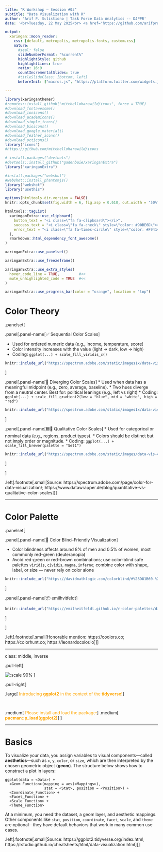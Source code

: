 ```yaml
---
title: "R Workshop – Session #03"
subtitle: "Data Visualization with R"
author: 'Arif P. Sulistiono | Task Force Data Analytics -- DJPPR'
date: '<br>Tuesday, 22 May 2025<br> <a href="https://github.com/arifpras/tfda-djppr/tree/main"> <i class="fa-brands fa-github"></i> tfda.djppr </a>'

output:
  xaringan::moon_reader:
    css: [default, metropolis, metropolis-fonts, custom.css]
    nature:
      #seal: false
      slideNumberFormat: "%current%"
      highlightStyle: github
      highlightLines: true
      ratio: 16:9
      countIncrementalSlides: true
      #titleSlideClass: [bottom, left]
      beforeInit: ["macros.js", "https://platform.twitter.com/widgets.js"]

---
```


```r
library(xaringanthemer)
#remotes::install_github("mitchelloharawild/icons", force = TRUE)
#download_fontawesome()
#download_ionicons()
#download_academicons()
#download_simple_icons()
#download_bioicons()
#download_google_material()
#download_feather_icons()
#download_octicons()
library("icons")
#https://github.com/mitchelloharawild/icons

# install.packages("devtools")
#devtools::install_github("gadenbuie/xaringanExtra")
library("xaringanExtra")

#install.packages("webshot")
#webshot::install_phantomjs()
library("webshot")
library("usethis")
```

```r
options(htmltools.dir.version = FALSE)
knitr::opts_chunk$set(fig.width = 6, fig.asp = 0.618, out.width = "50%", fig.align = "center", fig.retina = 3, warning = FALSE, message = FALSE)
```

```r
htmltools::tagList(
  xaringanExtra::use_clipboard(
    button_text = "<i class=\"fa fa-clipboard\"></i>",
    success_text = "<i class=\"fa fa-check\" style=\"color: #90BE6D\"></i>",
    error_text = "<i class=\"fa fa-times-circle\" style=\"color: #F94144\"></i>"
  ),
  rmarkdown::html_dependency_font_awesome()
)
```

```r
xaringanExtra::use_panelset()
```

```r
xaringanExtra::use_freezeframe()
```

```r
xaringanExtra::use_extra_styles(
  hover_code_line = TRUE,         #<<
  mute_unhighlighted_code = TRUE  #<<
)
```

```r
xaringanExtra::use_progress_bar(color = "orange", location = "top")
```

# Color Theory

.panelset[

.panel[.panel-name[✅ Sequential Color Scales]

* Used for ordered numeric data (e.g., income, temperature, score)  
* Color intensity increases with the value (light → dark, low → high)  
* Coding: `ggplot(...) + scale_fill_viridis_c()`

```r
knitr::include_url("https://spectrum.adobe.com/static/images1x/data-vis-color_options_sequential_desktop@2x_1649353411210.png", height = "300px")

```
]

.panel[.panel-name[🔁 Diverging Color Scales]
* Used when data has a meaningful midpoint (e.g., zero, average, baseline).
* Two hues diverge from a neutral center. Best for: political leanings (e.g., left vs right)
* Coding: `ggplot(...) + scale_fill_gradient2(low = "blue", mid = "white", high = "red")`

```r
knitr::include_url("https://spectrum.adobe.com/static/images1x/data-vis-color_options_diverging_desktop@2x_1649353411310.png", height = "300px")

```
]

.panel[.panel-name[🟦🔴 Qualitative Color Scales]
* Used for categorical or nominal data (e.g., regions, product types).
* Colors should be distinct but not imply order or magnitude.
* Coding: `ggplot(...) + scale_fill_brewer(palette = "Set1")`

```r
knitr::include_url("https://spectrum.adobe.com/static/images/data-vis-color_options_categorical_desktop@2x_1649353411121.png", height = "300px")

```
]

]

.left[.footnote[.small[Source: https://spectrum.adobe.com/page/color-for-data-visualization/; https://www.datawrapper.de/blog/quantitative-vs-qualitative-color-scales]]]

---

# Color Palette

.panelset[

.panel[.panel-name[🧿 Color Blind–Friendly Visualization]

* Color blindness affects around 8% of men and 0.5% of women, most commonly red–green (deuteranopia)
* Avoid red-green or red–brown combinations; use color-blind safe palettes `viridis`, `cividis`, `magma`, `inferno`; combine color with shape, label, or size — never rely on color alone

```r

knitr::include_url("https://davidmathlogic.com/colorblind/#%23D81B60-%231E88E5-%23FFC107-%23004D40", height = "300px")
```
]

.panel[.panel-name[📦 emilhvitfeldt]

```r
knitr::include_url("https://emilhvitfeldt.github.io/r-color-palettes/discrete.html", height = "400px")
```
]

]

.left[.footnote[.small[Honorable mention: https://coolors.co; https://colorhunt.co; https://leonardocolor.io]]]

---

class: middle, inverse

.pull-left[

![:scale 90%](https://media.giphy.com/media/RDKPVBPMfNA7m/giphy.gif)
]

.pull-right[

.large[
<span style="color:orange">Introducing **ggplot2** in the context of the **tidyverse**!</span>
]

<br>

.medium[
<span style="color:orange">Please install and load the package:</span>
]
.medium[
<span style="color:orange">**pacman::p_load(ggplot2)**</span>
]
]

---

# Basics

To visualize your data, you assign variables to visual components—called **aesthetics**—such as `x`, `y`, `color`, or `size`, which are then interpreted by the chosen geometric object (**geom**). The structure below shows how to construct a plot in layers:

<pre><code>ggplot(data = &lt;Data&gt;) +
  &lt;Geom_Function&gt;(mapping = aes(&lt;Mappings&gt;),
                  stat = &lt;Stat&gt;, position = &lt;Position&gt;) +
  &lt;Coordinate_Function&gt; +
  &lt;Facet_Function&gt; +
  &lt;Scale_Function&gt; +
  &lt;Theme_Function&gt;
</code></pre>

At a minimum, you need the dataset, a geom layer, and aesthetic mappings. Other components like `stat`, `position`, `coordinate`, `facet`, `scale`, and `theme` are optional—they have default behaviors that work in many common use cases.

.left[.footnote[.small[Source: https://ggplot2.tidyverse.org/index.html; https://rstudio.github.io/cheatsheets/html/data-visualization.html]]]